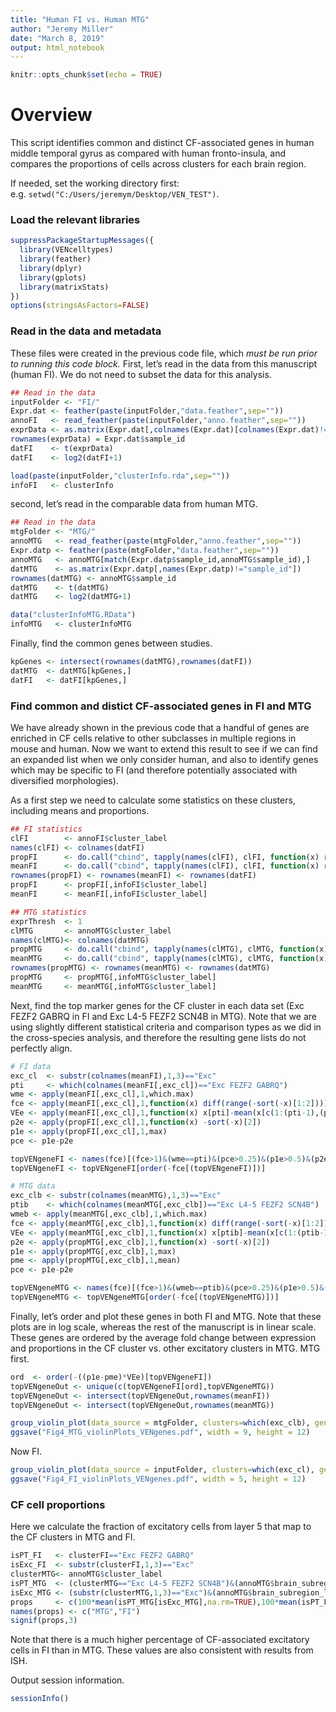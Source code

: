 ```yaml
---
title: "Human FI vs. Human MTG"
author: "Jeremy Miller"
date: "March 8, 2019"
output: html_notebook
---
```


```r
knitr::opts_chunk$set(echo = TRUE)
```

# Overview

This script identifies common and distinct CF-associated genes in human middle temporal gyrus as compared with human fronto-insula, and compares the proportions of cells across clusters for each brain region.  
  
If needed, set the working directory first: e.g. `setwd("C:/Users/jeremym/Desktop/VEN_TEST")`.  
  
### Load the relevant libraries

```r
suppressPackageStartupMessages({
  library(VENcelltypes) 
  library(feather)
  library(dplyr)
  library(gplots)
  library(matrixStats)
})
options(stringsAsFactors=FALSE)
```
  
  
### Read in the data and metadata
  
These files were created in the previous code file, which *must be run prior to running this code block.*  First, let's read in the data from this manuscript (human FI).  We do not need to subset the data for this analysis.  
  
```r
## Read in the data
inputFolder <- "FI/"
Expr.dat <- feather(paste(inputFolder,"data.feather",sep=""))
annoFI   <- read_feather(paste(inputFolder,"anno.feather",sep="")) 
exprData <- as.matrix(Expr.dat[,colnames(Expr.dat)[colnames(Expr.dat)!="sample_id"]])
rownames(exprData) = Expr.dat$sample_id
datFI    <- t(exprData)
datFI    <- log2(datFI+1)

load(paste(inputFolder,"clusterInfo.rda",sep="")) 
infoFI   <- clusterInfo
```
  
  
second, let's read in the comparable data from human MTG.  
  
```r
## Read in the data
mtgFolder <- "MTG/"
annoMTG   <- read_feather(paste(mtgFolder,"anno.feather",sep="")) 
Expr.datp <- feather(paste(mtgFolder,"data.feather",sep=""))
annoMTG   <- annoMTG[match(Expr.datp$sample_id,annoMTG$sample_id),] 
datMTG    <- as.matrix(Expr.datp[,names(Expr.datp)!="sample_id"])
rownames(datMTG) <- annoMTG$sample_id
datMTG    <- t(datMTG)
datMTG    <- log2(datMTG+1)

data("clusterInfoMTG.RData")
infoMTG   <- clusterInfoMTG
```
  
  
Finally, find the common genes between studies.  
  
```r
kpGenes <- intersect(rownames(datMTG),rownames(datFI))
datMTG  <- datMTG[kpGenes,]
datFI   <- datFI[kpGenes,] 
```
  
 
### Find common and distict CF-associated genes in FI and MTG
  
We have already shown in the previous code that a handful of genes are enriched in CF cells relative to other subclasses in multiple regions in mouse and human.  Now we want to extend this result to see if we can find an expanded list when we only consider human, and also to identify genes which may be specific to FI (and therefore potentially associated with diversified morphologies).
  
As a first step we need to calculate some statistics on these clusters, including means and proportions.  
  
```r
## FI statistics
clFI        <- annoFI$cluster_label
names(clFI) <- colnames(datFI)
propFI      <- do.call("cbind", tapply(names(clFI), clFI, function(x) rowMeans(datFI[,x]>exprThresh))) 
meanFI      <- do.call("cbind", tapply(names(clFI), clFI, function(x) rowMeans(datFI[,x]))) 
rownames(propFI) <- rownames(meanFI) <- rownames(datFI)  
propFI      <- propFI[,infoFI$cluster_label]
meanFI      <- meanFI[,infoFI$cluster_label]

## MTG statistics
exprThresh  <- 1
clMTG       <- annoMTG$cluster_label
names(clMTG)<- colnames(datMTG)
propMTG     <- do.call("cbind", tapply(names(clMTG), clMTG, function(x) rowMeans(datMTG[,x]>exprThresh))) 
meanMTG     <- do.call("cbind", tapply(names(clMTG), clMTG, function(x) rowMeans(datMTG[,x]))) 
rownames(propMTG) <- rownames(meanMTG) <- rownames(datMTG)  
propMTG     <- propMTG[,infoMTG$cluster_label]
meanMTG     <- meanMTG[,infoMTG$cluster_label]
```
  
  
Next, find the top marker genes for the CF cluster in each data set (Exc FEZF2 GABRQ in FI and Exc L4-5 FEZF2 SCN4B in MTG).  Note that we are using slightly different statistical criteria and comparison types as we did in the cross-species analysis, and therefore the resulting gene lists do not perfectly align.
  
```r
# FI data
exc_cl  <- substr(colnames(meanFI),1,3)=="Exc"
pti     <- which(colnames(meanFI[,exc_cl])=="Exc FEZF2 GABRQ")
wme <- apply(meanFI[,exc_cl],1,which.max)
fce <- apply(meanFI[,exc_cl],1,function(x) diff(range(-sort(-x)[1:2])))
VEe <- apply(meanFI[,exc_cl],1,function(x) x[pti]-mean(x[c(1:(pti-1),(pti+1):length(x))]))
p2e <- apply(propFI[,exc_cl],1,function(x) -sort(-x)[2])
p1e <- apply(propFI[,exc_cl],1,max)
pce <- p1e-p2e

topVENgeneFI <- names(fce)[(fce>1)&(wme==pti)&(pce>0.25)&(p1e>0.5)&(p2e<0.5)]
topVENgeneFI <- topVENgeneFI[order(-fce[(topVENgeneFI)])]

# MTG data
exc_clb <- substr(colnames(meanMTG),1,3)=="Exc"
ptib    <- which(colnames(meanMTG[,exc_clb])=="Exc L4-5 FEZF2 SCN4B")
wmeb <- apply(meanMTG[,exc_clb],1,which.max)
fce <- apply(meanMTG[,exc_clb],1,function(x) diff(range(-sort(-x)[1:2])))
VEe <- apply(meanMTG[,exc_clb],1,function(x) x[ptib]-mean(x[c(1:(ptib-1),(ptib+1):length(x))]))
p2e <- apply(propMTG[,exc_clb],1,function(x) -sort(-x)[2])
p1e <- apply(propMTG[,exc_clb],1,max)
pme <- apply(propMTG[,exc_clb],1,mean)
pce <- p1e-p2e

topVENgeneMTG <- names(fce)[(fce>1)&(wmeb==ptib)&(pce>0.25)&(p1e>0.5)&(p2e<0.5)&(propFI[,exc_cl][,pti]<0.3)]
topVENgeneMTG <- topVENgeneMTG[order(-fce[(topVENgeneMTG)])]
```  
  
  
Finally, let's order and plot these genes in both FI and MTG.  Note that these plots are in log scale, whereas the rest of the manuscript is in linear scale. These genes are ordered by the average fold change between expression and proportions in the CF cluster vs. other excitatory clusters in MTG.  MTG first.
  
```r
ord  <- order(-((p1e-pme)*VEe)[topVENgeneFI])
topVENgeneOut <- unique(c(topVENgeneFI[ord],topVENgeneMTG))
topVENgeneOut <- intersect(topVENgeneOut,rownames(meanFI))
topVENgeneOut <- intersect(topVENgeneOut,rownames(meanMTG))

group_violin_plot(data_source = mtgFolder, clusters=which(exc_clb), genes=topVENgeneOut, logscale = TRUE)
ggsave("Fig4_MTG_violinPlots_VENgenes.pdf", width = 9, height = 12)
```
  
   
Now FI.  
  
```r
group_violin_plot(data_source = inputFolder, clusters=which(exc_cl), genes=topVENgeneOut, logscale = TRUE)
ggsave("Fig4_FI_violinPlots_VENgenes.pdf", width = 5, height = 12)
```
  
  
### CF cell proportions
  
Here we calculate the fraction of excitatory cells from layer 5 that map to the CF clusters in MTG and FI.
    
```r
isPT_FI   <- clusterFI=="Exc FEZF2 GABRQ"
isExc_FI  <- substr(clusterFI,1,3)=="Exc"
clusterMTG<- annoMTG$cluster_label
isPT_MTG  <- (clusterMTG=="Exc L4-5 FEZF2 SCN4B")&(annoMTG$brain_subregion_label=="L5")
isExc_MTG <- (substr(clusterMTG,1,3)=="Exc")&(annoMTG$brain_subregion_label=="L5")
props     <- c(100*mean(isPT_MTG[isExc_MTG],na.rm=TRUE),100*mean(isPT_FI[isExc_FI]))
names(props) <- c("MTG","FI")
signif(props,3)
```    
  
Note that there is a much higher percentage of CF-associated excitatory cells in FI than in MTG.  These values are also consistent with results from ISH.  
  
Output session information.  
  
```r
sessionInfo()
```    